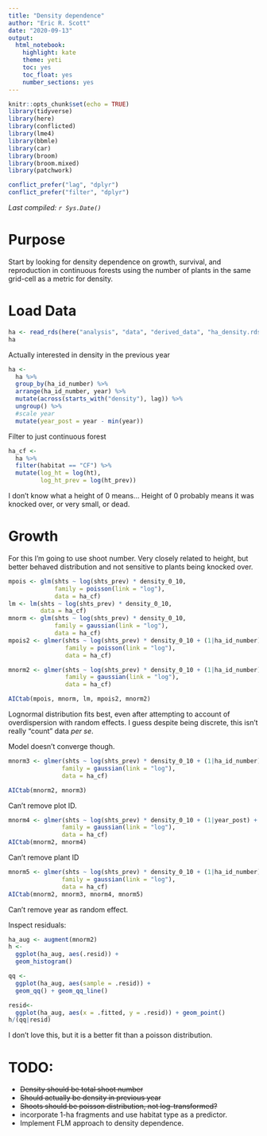 ```yaml
---
title: "Density dependence"
author: "Eric R. Scott"
date: "2020-09-13"
output: 
  html_notebook: 
    highlight: kate
    theme: yeti
    toc: yes
    toc_float: yes
    number_sections: yes
---
```


```r
knitr::opts_chunk$set(echo = TRUE)
library(tidyverse)
library(here)
library(conflicted)
library(lme4)
library(bbmle)
library(car)
library(broom)
library(broom.mixed)
library(patchwork)

conflict_prefer("lag", "dplyr")
conflict_prefer("filter", "dplyr")
```

*Last compiled: `r Sys.Date()`*

# Purpose

Start by looking for density dependence on growth, survival, and reproduction in continuous forests using the number of plants in the same grid-cell as a metric for density.

# Load Data

```r
ha <- read_rds(here("analysis", "data", "derived_data", "ha_density.rds"))
ha
```
Actually interested in density in the previous year

```r
ha <-
  ha %>% 
  group_by(ha_id_number) %>% 
  arrange(ha_id_number, year) %>% 
  mutate(across(starts_with("density"), lag)) %>% 
  ungroup() %>% 
  #scale year
  mutate(year_post = year - min(year))
```

Filter to just continuous forest

```r
ha_cf <- 
  ha %>% 
  filter(habitat == "CF") %>% 
  mutate(log_ht = log(ht),
         log_ht_prev = log(ht_prev))
```

I don't know what a height of 0 means...
Height of 0 probably means it was knocked over, or very small, or dead.


# Growth

For this I'm going to use shoot number. Very closely related to height, but better behaved distribution and not sensitive to plants being knocked over.

```r
mpois <- glm(shts ~ log(shts_prev) * density_0_10,
             family = poisson(link = "log"),
             data = ha_cf)
lm <- lm(shts ~ log(shts_prev) * density_0_10,
         data = ha_cf)
mnorm <- glm(shts ~ log(shts_prev) * density_0_10,
             family = gaussian(link = "log"),
             data = ha_cf)
mpois2 <- glmer(shts ~ log(shts_prev) * density_0_10 + (1|ha_id_number) + (1|year_post) + (1|plot),
                family = poisson(link = "log"),
                data = ha_cf)

mnorm2 <- glmer(shts ~ log(shts_prev) * density_0_10 + (1|ha_id_number) + (1|year_post) + (1|plot),
                family = gaussian(link = "log"),
                data = ha_cf)

AICtab(mpois, mnorm, lm, mpois2, mnorm2)
```

Lognormal distribution fits best, even after attempting to account of overdispersion with random effects.  I guess despite being discrete, this isn't really "count" data *per se*.

Model doesn't converge though.


```r
mnorm3 <- glmer(shts ~ log(shts_prev) * density_0_10 + (1|ha_id_number) + (1|year_post),
               family = gaussian(link = "log"),
               data = ha_cf)

AICtab(mnorm2, mnorm3)
```

Can't remove plot ID.

```r
mnorm4 <- glmer(shts ~ log(shts_prev) * density_0_10 + (1|year_post) + (1|plot),
               family = gaussian(link = "log"),
               data = ha_cf)
AICtab(mnorm2, mnorm4)
```

Can't remove plant ID

```r
mnorm5 <- glmer(shts ~ log(shts_prev) * density_0_10 + (1|ha_id_number) + (1|plot),
               family = gaussian(link = "log"),
               data = ha_cf)
AICtab(mnorm2, mnorm3, mnorm4, mnorm5)
```

Can't remove year as random effect.  

Inspect residuals:

```r
ha_aug <- augment(mnorm2)
h <-
  ggplot(ha_aug, aes(.resid)) +
  geom_histogram() 

qq <-
  ggplot(ha_aug, aes(sample = .resid)) +
  geom_qq() + geom_qq_line() 

resid<- 
  ggplot(ha_aug, aes(x = .fitted, y = .resid)) + geom_point() 
h/(qq|resid)
```
I don't love this, but it is a better fit than a poisson distribution.



# TODO: 

- ~~Density should be total shoot number~~
- ~~Should actually be density in previous year~~
- ~~Shoots should be poisson distribution, not log-transformed?~~
- incorporate 1-ha fragments and use habitat type as a predictor.
- Implement FLM approach to density dependence.
